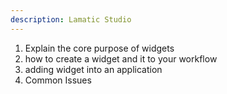 ```yaml
---
description: Lamatic Studio
---
```


1. Explain the core purpose of widgets
2. how to create a widget and it to your workflow
3. adding widget into an application
4. Common Issues
